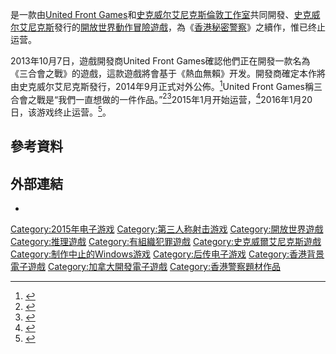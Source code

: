 {{NoteTA
|G1=Games
|1=zh-cn:热血无赖; zh-tw:香港秘密警察;
}}
{{Infobox VG
|title          = 三合會之戰
|image          = Triad Wars.jpg
|caption        = 
|english        = Triad Wars
|common         = <!--{{vgrelease|CN=热血-{}-无赖：三合會之戰|TW=香港-{}-秘密警察：三合會之戰}}-->
|developer      = [[United_Front_Games|United Front Games]]<br/>[[史克威尔艾尼克斯#史克威尔艾尼克斯收购Eidos|史克威尔艾尼克斯倫敦工作室]]
|publisher      = [[史克威尔艾尼克斯|史克威尔艾尼克斯]]
|series         = 香港秘密警察系列
|director       = Lee Singleton
|producer       = Dan Sochan<br>Stephen Van Der Mescht<br>Jeff O'Connell
|designer       = Mike Skupa
|artist         = 
|writer         = Jacob Krarup
|composer       = 
|engine         = 
|released       = 2015年初（内测）
|shutdown = 2016年1月20日
| genre = [[動作冒險遊戲|動作冒險]]
|modes          = [[多人电子游戏|多人]]<ref>{{cite web|url=http://www.unitedfrontgames.com/big-news-coming/|title=Big News Coming!|last=Baldwin|first=James|date=2014-09-19|publisher=[[United_Front_Games|United Front Games]]|accessdate=2017-09-26|archive-url=https://archive.is/20140920004935/http://www.unitedfrontgames.com/big-news-coming/|archive-date=2014-09-20|dead-url=yes}}</ref>
|platforms      = [[Microsoft_Windows|Microsoft Windows]]
|onlinegame = 1
}}

{{Vgname|三合會之戰|en=Triad Wars}}是一款由[[United_Front_Games|United Front Games]]和[[史克威尔艾尼克斯|史克威尔艾尼克斯倫敦工作室]]共同開發、[[史克威尔艾尼克斯|史克威尔艾尼克斯]]發行的[[開放世界|開放世界]][[動作冒險遊戲|動作冒險遊戲]]，為《[[香港秘密警察|香港秘密警察]]》之續作，惟已终止运营。

2013年10月7日，遊戲開發商United Front Games確認他們正在開發一款名為《三合會之戰》的遊戲，這款遊戲將會基于《熱血無賴》开发。開發商確定本作將由史克威尔艾尼克斯發行，2014年9月正式对外公佈。<ref name="SDsequel">{{cite web|url=http://uk.ign.com/articles/2013/10/07/sleeping-dogs-universe-sequel-triad-wars-in-development|title='Sleeping Dogs Universe' Sequel Triad Wars in Development|author=Mitch Dyer|publisher=IGN|date=2013-10-07|accessdate=07-10-2013|archive-date=2020-01-11|archive-url=https://web.archive.org/web/20200111120324/https://uk.ign.com/articles/2013/10/07/sleeping-dogs-universe-sequel-triad-wars-in-development}}</ref>United Front Games稱三合會之戰是“我們一直想做的一件作品。”<ref>{{cite web|url= http://www.computerandvideogames.com/441814/sleeping-dogs-dev-teases-triad-wars-image/ Triad Wars Image Teaser|title= Sleeping Dogs dev teases Triad Wars image|author= Andy Robinson|publisher= [[Computer_and_Video_Games|Computer and Video Games]]|date= 2013-12-09|accessdate= 2014-03-15|archive-date= 2014-02-11|archive-url= https://web.archive.org/web/20140211070315/http://www.computerandvideogames.com/441814/sleeping-dogs-dev-teases-triad-wars-image/|dead-url= no}}</ref><ref>{{cite web|url=http://www.computerandvideogames.com/477174/triad-wars-is-a-pc-online-game/|title=Triad Wars is a 'PC online game'|publisher=[[電腦與電子遊戲|CVG]]|author=Connor Sheridan|date=2014-09-19|accessdate=2014-09-19|archive-date=2014-09-20|archive-url=https://web.archive.org/web/20140920035050/http://www.computerandvideogames.com/477174/triad-wars-is-a-pc-online-game/|dead-url=no}}</ref>2015年1月开始运营，<ref>{{cite web |url= http://www.unitedfrontgames.com/games/triad-wars/ |title= Triad Wars |author=  |website=  |publisher= United Front Games |language= en |accessdate= 2014-09-23 |archive-url= https://web.archive.org/web/20140923142613/http://www.unitedfrontgames.com/games/triad-wars/ |archive-date= 2014-09-23 |dead-url= yes }}</ref>2016年1月20日，该游戏终止运营。<ref>{{cite web|last1=Futter|first1=Mike|title=Square Enix Shutting Down Free-To-Play Sleeping Dogs Success|url=http://www.gameinformer.com/b/news/archive/2015/12/23/square-enix-shutting-down-free-to-play-sleeping-dogs-successor-triad-wars.aspx|work=[[Game_Informer|Game Informer]]|accessdate=2015-12-23|archive-date=2015-12-25|archive-url=https://web.archive.org/web/20151225082159/http://www.gameinformer.com/b/news/archive/2015/12/23/square-enix-shutting-down-free-to-play-sleeping-dogs-successor-triad-wars.aspx|dead-url=no}}</ref>。

== 參考資料 ==
{{Reflist}}

== 外部連結 ==
* {{official website|https://www.triadwars.com/}}{{en}}

{{香港秘密警察}}

{{DEFAULTSORT:Triad Wars}}

[[Category:2015年电子游戏|Category:2015年电子游戏]]
[[Category:第三人称射击游戏|Category:第三人称射击游戏]]
[[Category:開放世界遊戲|Category:開放世界遊戲]]
[[Category:推理遊戲|Category:推理遊戲]]
[[Category:有組織犯罪遊戲|Category:有組織犯罪遊戲]]
[[Category:史克威爾艾尼克斯遊戲|Category:史克威爾艾尼克斯遊戲]]
[[Category:制作中止的Windows游戏|Category:制作中止的Windows游戏]]
[[Category:后传电子游戏|Category:后传电子游戏]]
[[Category:香港背景電子遊戲|Category:香港背景電子遊戲]]
[[Category:加拿大開發電子遊戲|Category:加拿大開發電子遊戲]]
[[Category:香港警察題材作品|Category:香港警察題材作品]]